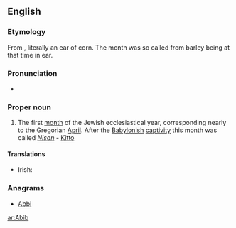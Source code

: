 ==English==

===Etymology===
From {{etyl|he}} {{term|אביב|אביב|sc=Hebr|tr=abīb|lang=he}}, literally an ear of corn. The month was so called from barley being at that time in ear.

===Pronunciation===
* {{IPA|/ɑˈviv/|lang=en}}

===Proper noun===
{{en-proper noun}}

# The first [[month]] of the Jewish ecclesiastical year, corresponding nearly to the Gregorian [[April]]. After the [[Babylonish]] [[captivity]] this month was called ''[[Nisan]]'' - [[Kitto]]

====Translations====
{{trans-top|month}}
* Irish: {{t|ga|Áibíb|f}}
{{trans-mid}}
{{trans-bottom}}

===Anagrams===
* [[Abbi#English|Abbi]]

[[ar:Abib]]